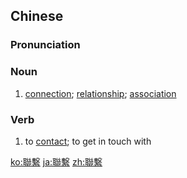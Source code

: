 {{also|联系}}
==Chinese==
{{zh-forms|s=联系}}

===Pronunciation===
{{zh-pron
|m=liánxì
|c=lyun4 hai6
|mn=liân-hē
|cat=n
}}

===Noun===
{{zh-noun}}

# [[connection]]; [[relationship]]; [[association]]

===Verb===
{{zh-verb}}

# to [[contact]]; to get in touch with

[[ko:聯繫]]
[[ja:聯繫]]
[[zh:聯繫]]